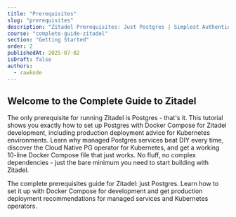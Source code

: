 ```yaml
---
title: "Prerequisites"
slug: "prerequisites"
description: "Zitadel Prerequisites: Just Postgres | Simplest Authentication Setup Guide"
course: "complete-guide-zitadel"
section: "Getting Started"
order: 2
publishedAt: 2025-07-02
isDraft: false
authors:
  - rawkode
---
```



## Welcome to the Complete Guide to Zitadel

The only prerequisite for running Zitadel is Postgres - that's it. This tutorial shows you exactly how to set up Postgres with Docker Compose for Zitadel development, including production deployment advice for Kubernetes environments. Learn why managed Postgres services beat DIY every time, discover the Cloud Native PG operator for Kubernetes, and get a working 10-line Docker Compose file that just works. No fluff, no complex dependencies - just the bare minimum you need to start building with Zitadel.

The complete prerequisites guide for Zitadel: just Postgres. Learn how to set it up with Docker Compose for development and get production deployment recommendations for managed services and Kubernetes operators.

<div className="relative w-full aspect-video rounded-xl overflow-hidden bg-black shadow-2xl my-8">
  <VideoPlayer
    client:only="vue"
    video="a5uhh9oosvj8ytch0tf84uja"
    thumbnailUrl="https://content.rawkode.academy/videos/a5uhh9oosvj8ytch0tf84uja/thumbnail.jpg"
  />
</div>
